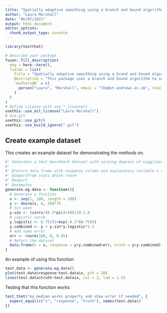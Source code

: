 ```yaml
---
title: "Spatially adaptive smoothing using a branch and bound algorithm"
author: "Laura Marshall"
date: "06/07/2021"
output: html_document
editor_options: 
  chunk_output_type: console
---
```


```r
library(testthat)
```

```r
# Describe your package
fusen::fill_description(
  pkg = here::here(),
  fields = list(
    Title = "Spatially adaptive smoothing using a brand and bound algorithm",
    Description = "This package uses a branch and bound algorithm to select specific knot locations in order to perform spatially adaptive smoothing. More knot locations in specific areas will allow for more flexibilty where required.",
    `Authors@R` = c(
      person("Laura", "Marshall", email = "lhm@st-andrews.ac.uk", role = c("aut", "cre")),
    )
  )
)
# Define License with use_*_license()
usethis::use_mit_license("Laura Marshall")
# Use git
usethis::use_git()
usethis::use_build_ignore(".git")
```

## Create example dataset

This creates an example dataset for demonstrating the methods on.

```r
#' Generates a test benchmark dataset with varying degrees of wiggliness
#' 
#' @return data.frame with response column and explanatory variable x column with . It also contains a column truth which is the underlying function without added error. 
#' @importFrom stats dnorm rnorm
#' @export
#' @examples
generate.eg.data <- function(){
  # Generate a function
  x <- seq(1, 100, length = 100)
  y <- dnorm(x, 0, 30)*75
  # Sin wave
  y.sin <- (sin(x/(0.5*pi))+20)/10-1.8
  # Logistic curve
  y.logistic <- 0.75/(1+exp(-0.2*(x-75)))
  y.combined <- y + y.sin*y.logistic*1.5
  # Add some error
  err <- rnorm(100, 0, 0.05)
  # Return the dataset
  data.frame(x = x, response = y+y.combined+err, truth = y+y.combined)
}

```

An example of using this function

```r
test.data <- generate.eg.data()
plot(test.data$response~test.data$x, pch = 20)
lines(test.data$truth~test.data$x, col = 2, lwd = 1.5)
```

Testing that this function works

```r
test_that("my_median works properly and show error if needed", {
  expect_equal(c("x", "response", "truth"), names(test.data))
})
```
